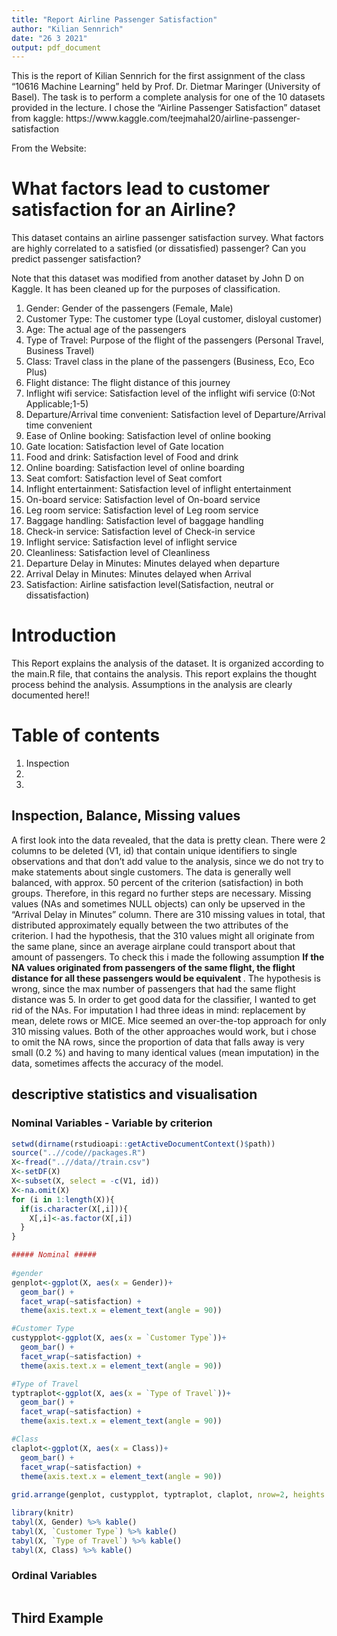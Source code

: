 ```yaml
---
title: "Report Airline Passenger Satisfaction"
author: "Kilian Sennrich"
date: "26 3 2021"
output: pdf_document
---
```


This is the report of Kilian Sennrich for the first assignment of the class "10616 Machine Learning" held by Prof. Dr. Dietmar Maringer (University of Basel). The task is to perform a complete analysis for one of the 10 datasets provided in the lecture. I chose the "Airline Passenger Satisfaction" dataset from kaggle: https://www.kaggle.com/teejmahal20/airline-passenger-satisfaction

From the Website:

# What factors lead to customer satisfaction for an Airline?

This dataset contains an airline passenger satisfaction survey. What factors are highly correlated to a satisfied (or dissatisfied) passenger? Can you predict passenger satisfaction?

Note that this dataset was modified from another dataset by John D on Kaggle. It has been cleaned up for the purposes of classification.

1. Gender: Gender of the passengers (Female, Male)
2. Customer Type: The customer type (Loyal customer, disloyal customer)
3. Age: The actual age of the passengers
4. Type of Travel: Purpose of the flight of the passengers (Personal Travel, Business Travel)
5. Class: Travel class in the plane of the passengers (Business, Eco, Eco Plus)
6. Flight distance: The flight distance of this journey
7. Inflight wifi service: Satisfaction level of the inflight wifi service (0:Not Applicable;1-5)
8. Departure/Arrival time convenient: Satisfaction level of Departure/Arrival time convenient
9. Ease of Online booking: Satisfaction level of online booking
10. Gate location: Satisfaction level of Gate location
11. Food and drink: Satisfaction level of Food and drink
12. Online boarding: Satisfaction level of online boarding
13. Seat comfort: Satisfaction level of Seat comfort
14. Inflight entertainment: Satisfaction level of inflight entertainment
15. On-board service: Satisfaction level of On-board service
16. Leg room service: Satisfaction level of Leg room service
17. Baggage handling: Satisfaction level of baggage handling
18. Check-in service: Satisfaction level of Check-in service
19. Inflight service: Satisfaction level of inflight service
20. Cleanliness: Satisfaction level of Cleanliness
21. Departure Delay in Minutes: Minutes delayed when departure
22. Arrival Delay in Minutes: Minutes delayed when Arrival
23. Satisfaction: Airline satisfaction level(Satisfaction, neutral or dissatisfaction)

# Introduction

This Report explains the analysis of the dataset. It is organized according to the main.R file, that contains the analysis. This report explains the thought process behind the analysis. Assumptions in the analysis are clearly documented here!!

# Table of contents

1. Inspection
2. 
3. 



## Inspection, Balance, Missing values

A first look into the data revealed, that the data is pretty clean. There were 2 columns to be deleted (V1, id) that contain unique identifiers to single observations and that don't add value to the analysis, since we do not try to make statements about single customers. 
The data is generally well balanced, with approx. 50 percent of the criterion (satisfaction) in both groups. Therefore, in this regard no further steps are necessary.
Missing values (NAs and sometimes NULL objects) can only be upserved in the "Arrival Delay in Minutes" column. There are 310 missing values in total, that distributed approximately equally between the two attributes of the criterion. I had the hypothesis, that the 310 values might all originate from the same plane, since an average airplane could transport about that amount of passengers. To check this i made the following assumption **If the NA values originated from passengers of the same flight, the flight distance for all these passengers would be equivalent **. The hypothesis is wrong, since the max number of passengers that had the same flight distance was 5. 
In order to get good data for the classifier, I wanted to get rid of the NAs. For imputation I had three ideas in mind: replacement by mean, delete rows or MICE. Mice seemed an over-the-top approach for only 310 missing values. Both of the other approaches would work, but i chose to omit the NA rows, since the proportion of data that falls away is very small (0.2 %) and having to many identical values (mean imputation) in the data, sometimes affects the accuracy of the model.

## descriptive statistics and visualisation

### Nominal Variables - Variable by criterion

```r
setwd(dirname(rstudioapi::getActiveDocumentContext()$path))
source("..//code//packages.R")
X<-fread("..//data//train.csv")
X<-setDF(X)
X<-subset(X, select = -c(V1, id))
X<-na.omit(X)
for (i in 1:length(X)){
  if(is.character(X[,i])){
    X[,i]<-as.factor(X[,i])
  }
}

```


```r
##### Nominal #####
  
#gender
genplot<-ggplot(X, aes(x = Gender))+
  geom_bar() +
  facet_wrap(~satisfaction) +
  theme(axis.text.x = element_text(angle = 90))

#Customer Type
custypplot<-ggplot(X, aes(x = `Customer Type`))+
  geom_bar() +
  facet_wrap(~satisfaction) +
  theme(axis.text.x = element_text(angle = 90))

#Type of Travel
typtraplot<-ggplot(X, aes(x = `Type of Travel`))+
  geom_bar() +
  facet_wrap(~satisfaction) +
  theme(axis.text.x = element_text(angle = 90))

#Class
claplot<-ggplot(X, aes(x = Class))+
  geom_bar() +
  facet_wrap(~satisfaction) +
  theme(axis.text.x = element_text(angle = 90))
  
grid.arrange(genplot, custypplot, typtraplot, claplot, nrow=2, heights = c(10,10))

library(knitr)
tabyl(X, Gender) %>% kable()
tabyl(X, `Customer Type`) %>% kable()
tabyl(X, `Type of Travel`) %>% kable()
tabyl(X, Class) %>% kable()
```

### Ordinal Variables

```r

```


## Third Example


